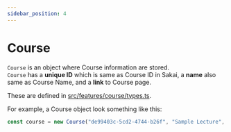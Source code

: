 ```yaml
---
sidebar_position: 4
---
```


# Course
`Course` is an object where Course information are stored.   
`Course` has a **unique ID** which is same as Course ID in Sakai, a **name** also same as Course Name, 
and a **link** to Course page.

These are defined in [src/features/course/types.ts](https://github.com/kyoto-u/comfortable-sakai/blob/master/src/features/course/types.ts).

For example, a Course object look something like this:
```typescript
const course = new Course("de99403c-5cd2-4744-b26f", "Sample Lecture", "https://***.***/");
```